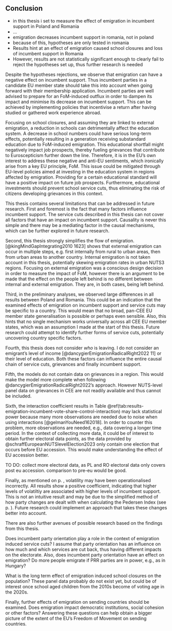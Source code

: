 ## Conclusion
<!-- Summary of thesis -->
- in this thesis i set to measure the effect of emigration in incumbent support in Poland and Romania
- …
- emigration decreases incumbent support in romania, not in poland
- because of this, hypotheses are only tested in romania
- Results hint at an effect of emigration caused school closures and loss of incumbent support in Romania
- However, results are not statistically significant enough to clearly fail to reject the hypotheses set up, thus further research is needed

<!-- Interpreting results in the broader context of further European integration -->
Despite the hypotheses rejections, we observe that emigration can have a negative effect on incumbent support. Thus incumbent parties in a candidate EU member state should take this into account when going forward with their membership application. Incumbent parties are well advised to prepare for an FoM-induced outflux in order to dampen its impact and minimise its decrease on incumbent support. This can be achieved by implementing policies that incentivise a return after having studied or gathered work experience abroad.

Focusing on school closures, and assuming they are linked to external emigration, a reduction in schools can detrimentally affect the education system. A decrease in school numbers could have serious long-term effects, potentially resulting in a generation receiving substandard education due to FoM-induced emigration. This educational shortfall might negatively impact job prospects, thereby fueling grievances that contribute to Euroscepticism further down the line. Therefore, it is in the EU’s own interest to address these negative and anti-EU sentiments, which ironically arise from a key EU principle, FoM. This issue could be mitigated through EU-level policies aimed at investing in the education system in regions affected by emigration. Providing for a certain educational standard will have a positive impact on future job prospects. Furthermore, educational investments should prevent school service cuts, thus eliminating the risk of citizens developing grievances in this context.

<!-- Thesis Limits -->
This thesis contains several limitations that can be addressed in future research. First and foremost is the fact that many factors influence incumbent support. The service cuts described in this thesis can not cover all factors that have an impact on incumbent support. Causality is never this simple and there may be a mediating factor in the causal mechanisms, which can be further explored in future research.

Second, this thesis strongly simplifies the flow of emigration. [@kingMindGapIntegrating2010 1623] shows that external emigration can occur in multiple steps, e.g. first internally from rural to urban areas, then from urban areas to another country. Internal emigration is not taken account in this thesis, potentially skewing emigration rates in urban NUTS3 regions. Focusing on external emigration was a conscious design decision in order to measure the impact of FoM, however there is an argument to be made that the effect on the people left behind is no different between internal and external emigration. They are, in both cases, being left behind.

Third, in the preliminary analyses, we observed large differences in all results between Poland and Romania. This could be an indication that the examined effects of emigration on incumbent support and service cuts may be specific to a country. This would mean that no broad, pan-CEE EU member state generalisation is possible or perhaps even sensible. Also, this hints that no single mechanism works universally across all CEE EU member states, which was an assumption I made at the start of this thesis. Future research could attempt to identify further forms of service cuts, potentially uncovering country specific factors.

Fourth, this thesis does not consider *who* is leaving. I do not consider an emigrant’s level of income [@dancygierEmigrationRadicalRight2022 11] or their level of education. Both these factors can influence the entire causal chain of service cuts, grievances and finally incumbent support.

Fifth, the models do not contain data on grievances in a region. This would make the model more complete when following @dancygierEmigrationRadicalRight2022’s approach. However NUTS-level panel data on grievances in CEE are not readily available and thus cannot be included.

Sixth, the interaction coefficient results in Table \@ref(tab:results-emigration-incumbent-vote-share-control-interaction) may lack statistical power because many more observations are needed due to noise when using interactions [@gelmanYouNeed162018]. In order to counter this problem, more observations are needed, e.g., data covering a longer time period. In the context of collecting more data, it could be of interest to obtain further electoral data points, as the data provided by @schraffEuropeanNUTSlevelElection2023 only contain one election that occurs before EU accession. This would make understanding the effect of EU accession better.

TO DO: collect more electoral data, as PL and RO electoral data only covers post eu accession. comparison to pre-eu would be good.

Finally, as mentioned on p. \pageref{passage:volatility-issue}, volatility may have been operationalised incorrectly. All results show a positive coefficient, indicating that higher levels of volatiltiy are associated with higher levels of incumbent support. This is not an intuitive result and may be due to the simplified method of how party changes are dealt with when calculating the Pedersen Index (see p. \pageref{passage:electoral-volatility}). Future research could implement an approach that takes these changes better into account.

<!-- Future research -->
There are also further avenues of possible research based on the findings from this thesis.

Does incumbent party orientation play a role in the context of emigration induced service cuts? I assume that party orientation has an influence on how much and which services are cut back, thus having different impacts on the electorate. Also, does incumbent party orientation have an effect on emigration? Do more people emigrate if PRR parties are in power, e.g., as in Hungary?

What is the long term effect of emigration induced school closures on the population? These panel data probably do not exist yet, but could be of interest once school aged children from the 2010s become of voting age in the 2020s.

Finally, further effects of emigration on sending countries should be examined. Does emigration impact democratic institutions, social cohesion or other factors? Answering these questions can help obtain a bigger picture of the extent of the EU’s Freedom of Movement on sending countries.

<!-- - why is there such a difference in effect of emigration on incumbents in poland and in romania? -->

<!-- - third places showing positive effect -->
